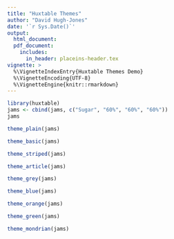 ```yaml
---
title: "Huxtable Themes"
author: "David Hugh-Jones"
date: '`r Sys.Date()`'
output:
  html_document:
  pdf_document:
    includes:
      in_header: placeins-header.tex
vignette: >
  %\VignetteIndexEntry{Huxtable Themes Demo}   
  %\VignetteEncoding{UTF-8}
  %\VignetteEngine{knitr::rmarkdown}   
---
```


```r
library(huxtable)
jams <- cbind(jams, c("Sugar", "60%", "60%", "60%"))
jams
```


```r
theme_plain(jams)
```


```r
theme_basic(jams)
```


```r
theme_striped(jams)
```


```r
theme_article(jams)
```


```r
theme_grey(jams)
```


```r
theme_blue(jams)
```


```r
theme_orange(jams)
```



```r
theme_green(jams)
```


```r
theme_mondrian(jams)
```


